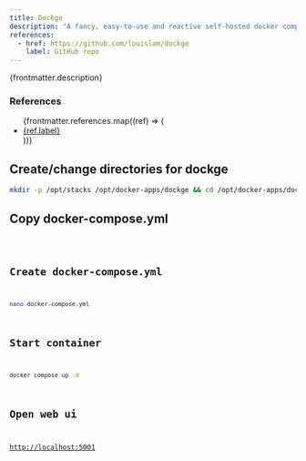 ```yaml
---
title: Dockge
description: "A fancy, easy-to-use and reactive self-hosted docker compose.yaml stack-oriented manager."
references:
  - href: https://github.com/louislam/dockge
    label: GitHub repo
---
```



<p>{frontmatter.description}</p>

### References

<ul>
  {frontmatter.references.map((ref) => (
    <li>
      <a href={ref.href}>{ref.label}</a>
    </li>
  ))}
</ul>

## Create/change directories for dockge

```sh
mkdir -p /opt/stacks /opt/docker-apps/dockge && cd /opt/docker-apps/dockge
```

## Copy docker-compose.yml

<Code lang="yml" title="docker-compose.yml" code={yaml} />

## Create docker-compose.yml

```sh
nano docker-compose.yml
```

## Start container

```sh
docker compose up -d
```

## Open web ui

[http://localhost:5001](http://localhost:5001)
